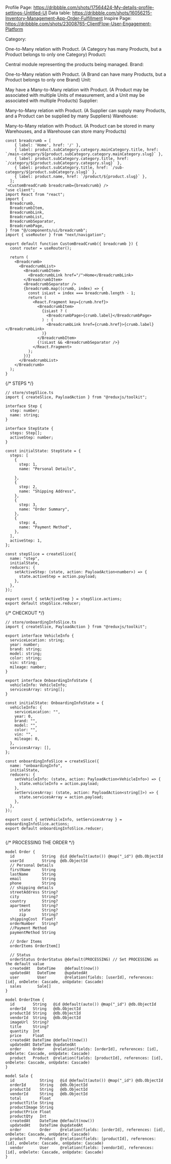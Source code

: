 Profile Page: https://dribbble.com/shots/17564424-My-details-profile-settings-Untitled-UI
Data table: https://dribbble.com/shots/16056215-Inventory-Management-App-Order-Fulfillment
Inspire Page: https://dribbble.com/shots/23008765-ClientFlow-User-Engagement-Platform

Category:

One-to-Many relation with Product. (A Category has many Products, but a Product belongs to only one Category)
Product:

Central module representing the products being managed.
Brand:

One-to-Many relation with Product. (A Brand can have many Products, but a Product belongs to only one Brand)
Unit:

May have a Many-to-Many relation with Product. (A Product may be associated with multiple Units of measurement, and a Unit may be associated with multiple Products)
Supplier:

Many-to-Many relation with Product. (A Supplier can supply many Products, and a Product can be supplied by many Suppliers)
Warehouse:

Many-to-Many relation with Product. (A Product can be stored in many Warehouses, and a Warehouse can store many Products)

```
const breadcrumb = [
    { label: 'Home', href: '/' },
    { label: product.subCategory.category.mainCategory.title, href: `/main-category/${product.subCategory.category.mainCategory.slug}` },
    { label: product.subCategory.category.title, href: `/category/${product.subCategory.category.slug}` },
    { label: product.subCategory.title, href: `/sub-category/${product.subCategory.slug}` },
    { label: product.name, href: `/product/${product.slug}` },
  ];
 <CustomBreadCrumb breadcrumb={breadcrumb} />
"use client";
import React from "react";
import {
  Breadcrumb,
  BreadcrumbItem,
  BreadcrumbLink,
  BreadcrumbList,
  BreadcrumbSeparator,
  BreadcrumbPage,
} from "@/components/ui/breadcrumb";
import { useRouter } from "next/navigation";

export default function CustomBreadCrumb({ breadcrumb }) {
  const router = useRouter();

  return (
    <Breadcrumb>
      <BreadcrumbList>
        <BreadcrumbItem>
          <BreadcrumbLink href="/">Home</BreadcrumbLink>
        </BreadcrumbItem>
        <BreadcrumbSeparator />
        {breadcrumb.map((crumb, index) => {
          const isLast = index === breadcrumb.length - 1;
          return (
            <React.Fragment key={crumb.href}>
              <BreadcrumbItem>
                {isLast ? (
                  <BreadcrumbPage>{crumb.label}</BreadcrumbPage>
                ) : (
                  <BreadcrumbLink href={crumb.href}>{crumb.label}</BreadcrumbLink>
                )}
              </BreadcrumbItem>
              {!isLast && <BreadcrumbSeparator />}
            </React.Fragment>
          );
        })}
      </BreadcrumbList>
    </Breadcrumb>
  );
}

```

{/* STEPS */}

```
// store/stepSlice.ts
import { createSlice, PayloadAction } from "@reduxjs/toolkit";

interface Step {
  step: number;
  name: string;
}

interface StepState {
  steps: Step[];
  activeStep: number;
}

const initialState: StepState = {
  steps: [
    {
      step: 1,
      name: "Personal Details",

    },
    {
      step: 2,
      name: "Shipping Address",
    },
    {
      step: 3,
      name: "Order Summary",
    },
    {
      step: 4,
      name: "Payment Method",
    },
  ],
  activeStep: 1,
};

const stepSlice = createSlice({
  name: "step",
  initialState,
  reducers: {
    setActiveStep: (state, action: PayloadAction<number>) => {
      state.activeStep = action.payload;
    },
  },
});

export const { setActiveStep } = stepSlice.actions;
export default stepSlice.reducer;

```

{/* CHECKOUT */}

```
// store/onboardingInfoSlice.ts
import { createSlice, PayloadAction } from "@reduxjs/toolkit";

export interface VehicleInfo {
  serviceLocation: string;
  year: number;
  brand: string;
  model: string;
  color: string;
  vin: string;
  mileage: number;
}

export interface OnboardingInfoState {
  vehicleInfo: VehicleInfo;
  servicesArray: string[];
}

const initialState: OnboardingInfoState = {
  vehicleInfo: {
    serviceLocation: "",
    year: 0,
    brand: "",
    model: "",
    color: "",
    vin: "",
    mileage: 0,
  },
  servicesArray: [],
};

const onboardingInfoSlice = createSlice({
  name: "onboardingInfo",
  initialState,
  reducers: {
    setVehicleInfo: (state, action: PayloadAction<VehicleInfo>) => {
      state.vehicleInfo = action.payload;
    },
    setServicesArray: (state, action: PayloadAction<string[]>) => {
      state.servicesArray = action.payload;
    },
  },
});

export const { setVehicleInfo, setServicesArray } = onboardingInfoSlice.actions;
export default onboardingInfoSlice.reducer;


```

{/* PROCESSING THE ORDER */}

```
model Order {
  id            String  @id @default(auto()) @map("_id") @db.ObjectId
  userId        String  @db.ObjectId
  // Personal Details
  firstName     String
  lastName      String
  email         String
  phone         String
  // shipping details
  streetAddress String?
  city          String?
  country       String?
  apartment     String?
      state     String?
      zip       String?
  shippingCost  Float?
  orderNumber   String?
  //Payment Method
  paymentMethod String

  // Order Items
  orderItems OrderItem[]

  // Status
  orderStatus OrderStatus @default(PROCESSING) // Set PROCESSING as the default value
  createdAt   DateTime    @default(now())
  updatedAt   DateTime    @updatedAt
  user        User        @relation(fields: [userId], references: [id], onDelete: Cascade, onUpdate: Cascade)
  sales       Sale[]
}

model OrderItem {
  id        String   @id @default(auto()) @map("_id") @db.ObjectId
  orderId   String   @db.ObjectId
  productId String   @db.ObjectId
  vendorId  String   @db.ObjectId
  imageUrl  String?
  title     String?
  quantity  Int
  price     Float
  createdAt DateTime @default(now())
  updatedAt DateTime @updatedAt
  order     Order    @relation(fields: [orderId], references: [id], onDelete: Cascade, onUpdate: Cascade)
  product   Product  @relation(fields: [productId], references: [id], onDelete: Cascade, onUpdate: Cascade)
}

model Sale {
  id           String   @id @default(auto()) @map("_id") @db.ObjectId
  orderId      String   @db.ObjectId
  productId    String   @db.ObjectId
  vendorId     String   @db.ObjectId
  total        Float
  productTitle String
  productImage String
  productPrice Float
  productQty   Int
  createdAt    DateTime @default(now())
  updatedAt    DateTime @updatedAt
  order        Order    @relation(fields: [orderId], references: [id], onDelete: Cascade, onUpdate: Cascade)
  product      Product  @relation(fields: [productId], references: [id], onDelete: Cascade, onUpdate: Cascade)
  vendor       User     @relation(fields: [vendorId], references: [id], onDelete: Cascade, onUpdate: Cascade)
}

```
